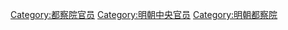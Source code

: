 [[Category:都察院官员|Category:都察院官员]]
[[Category:明朝中央官员|Category:明朝中央官员]]
[[Category:明朝都察院|Category:明朝都察院]]